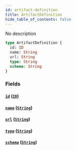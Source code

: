 ```yaml
---
id: artifact-definition
title: ArtifactDefinition
hide_table_of_contents: false
---
```



No description

```graphql
type ArtifactDefinition {
  id: ID
  name: String
  url: String
  type: String
  schema: String
}
```


### Fields

#### [`id`](#) ([`ID`](/swapi/scalars/id))




#### [`name`](#) ([`String`](/swapi/scalars/string))




#### [`url`](#) ([`String`](/swapi/scalars/string))




#### [`type`](#) ([`String`](/swapi/scalars/string))




#### [`schema`](#) ([`String`](/swapi/scalars/string))






